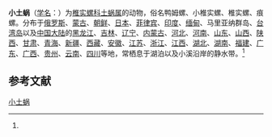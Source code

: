 {{Speciesbox
| taxon = Galba pervia
| binomial_authority = (Martens)<ref name='id11246'>{{cite web| url =http://www.bioinfo.cn/db05/BjdwSpecies.php?action=view&id=11246| title =小土蜗| work =《中国动物物种编目数据库》| publisher =中国科学院微生物研究所| author =中国科学院动物研究所| accessdate =2009-04-28| deadurl =yes| archiveurl =https://web.archive.org/web/20160305005550/http://www.bioinfo.cn/db05/BjdwSpecies.php?action=view&id=11246| archivedate =2016-03-05}}</ref>
}}

'''小土蜗'''（[[学名|学名]]：{{lang|la|''Galba pervia''}}）为[[椎实螺科|椎实螺科]][[土蜗属|土蜗属]]的动物，俗名鸭姆螺、小椎实螺、椎实螺、痕螺。分布于[[俄罗斯|俄罗斯]]、[[蒙古|蒙古]]、[[朝鲜|朝鲜]]、[[日本|日本]]、[[菲律宾|菲律宾]]、[[印度|印度]]、[[缅甸|缅甸]]、马里亚纳群岛、[[台湾岛|台湾岛]]以及[[中国大陆|中国大陆]]的[[黑龙江|黑龙江]]、[[吉林|吉林]]、[[辽宁|辽宁]]、[[内蒙古|内蒙古]]、[[河北|河北]]、[[河南|河南]]、[[山东|山东]]、[[山西|山西]]、[[陕西|陕西]]、[[甘肃|甘肃]]、[[青海|青海]]、[[新疆|新疆]]、[[西藏|西藏]]、[[安徽|安徽]]、[[江苏|江苏]]、[[浙江|浙江]]、[[江西|江西]]、[[湖北|湖北]]、[[湖南|湖南]]、[[福建|福建]]、[[广东|广东]]、[[广西|广西]]、[[贵州|贵州]]、[[云南|云南]]、[[四川|四川]]等地，常栖息于湖泊以及小溪沿岸的静水带。<ref name='id11246'/>

== 参考文献 ==
{{reflist}}

{{软体动物小作品}}
{{Taxonbar}}
[[Category:土蜗属|小土蜗]]